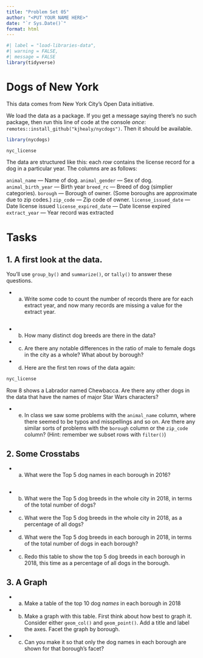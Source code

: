 ```yaml
---
title: "Problem Set 05"
author: "<PUT YOUR NAME HERE>"
date: "`r Sys.Date()`"
format: html
---
```


```r
#| label = "load-libraries-data",
#| warning = FALSE,
#| message = FALSE
library(tidyverse)
```

# Dogs of New York

This data comes from New York City's Open Data initiative. 

We load the data as a package. If you get a message saying there's no such package, then run this line of code at the console _once_:  `remotes::install_github("kjhealy/nycdogs")`. Then it should be available. 

```r
library(nycdogs)

nyc_license
```

The data are structured like this: each _row_ contains the license record for a dog in a particular year. The columns are as follows:

`animal_name` --- Name of dog.
`animal_gender` --- Sex of dog.
`animal_birth_year` --- Birth year
`breed_rc` --- Breed of dog (simplier categories).
`borough` --- Borough of owner. (Some boroughs are approximate due to zip codes.)
`zip_code` --- Zip code of owner.
`license_issued_date` --- Date license issued
`license_expired_date` --- Date license expired
`extract_year` --- Year record was extracted


# Tasks

## 1. A first look at the data. 

You'll use `group_by()` and `summarize()`, or `tally()` to answer these questions.

- a. Write some code to count the number of records there are for each extract year, and now many records are missing a value for the extract year. 

```r

```

- b. How many distinct dog breeds are there in the data?


- c. Are there any notable differences in the ratio of male to female dogs in the city as a whole? What about by borough?


- d. Here are the first ten rows of the data again: 

```r
nyc_license
```

Row 8 shows a Labrador named Chewbacca. Are there any other dogs in the data that have the names of major Star Wars characters?

- e. In class we saw some problems with the `animal_name` column, where there seemed to be typos and misspellings and so on. Are there any similar sorts of problems with the `borough` column or the `zip_code` column? (Hint: remember we subset rows with `filter()`)

## 2. Some Crosstabs

- a. What were the Top 5 dog names in each borough in 2016?

```r

```

- b. What were the Top 5 dog breeds in the whole city in 2018, in terms of the total number of dogs?

- c. What were the Top 5 dog breeds in the whole city in 2018, as a percentage of all dogs?

- d. What were the Top 5 dog breeds in each borough in 2018, in terms of the total number of dogs in each borough?

- c. Redo this table to show the top 5 dog breeds in each borough in 2018, this time as a percentage of all dogs in the borough. 

## 3. A Graph

- a. Make a table of the top 10 dog *names* in each borough in 2018

- b. Make a graph with this table. First think about how best to graph it. Consider either `geom_col()` and `geom_point()`. Add a title and label the axes. Facet the graph by borough. 

- c. Can you make it so that only the dog names in each borough are shown for that borough's facet?



